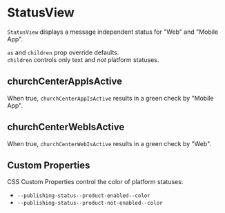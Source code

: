 
<Meta title="Church Center|Publishing Status/StatusView" />

# StatusView

`StatusView` displays a message independent status for "Web" and "Mobile App".

<Preview>
  <Story name="default">
    <PublishingStatus.StatusView />
  </Story>
</Preview>

`as` and `children` prop override defaults.  
`children` controls only text and _not_ platform statuses.

## churchCenterAppIsActive

When true, `churchCenterAppIsActive` results in a green check by "Mobile App".

<Preview>
  <Story name="churchCenterAppIsActive">
    <PublishingStatus.StatusView churchCenterAppIsActive />
  </Story>
</Preview>

## churchCenterWebIsActive

When true, `churchCenterWebIsActive` results in a green check by "Web".

<Preview>
  <Story name="churchCenterWebIsActive">
    <PublishingStatus.StatusView churchCenterWebIsActive />
  </Story>
</Preview>

## Custom Properties

CSS Custom Properties control the color of platform statuses:

- `--publishing-status--product-enabled--color`
- `--publishing-status--product-not-enabled--color`

<Preview>
  <Story name="custom properties">
    <PublishingStatus.StatusView
      style={{
        "--publishing-status--product-enabled--color": "olivedrab",
        "--publishing-status--product-not-enabled--color": "tomato",
      }}
      churchCenterWebIsActive
    />
  </Story>
</Preview>
